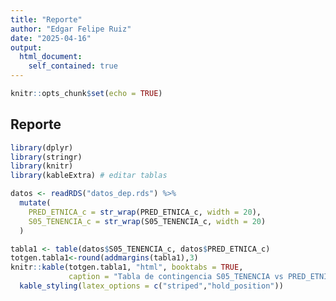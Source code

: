 ```yaml
---
title: "Reporte"
author: "Edgar Felipe Ruiz"
date: "2025-04-16"
output: 
  html_document:
    self_contained: true
---
```


```r
knitr::opts_chunk$set(echo = TRUE)
```

## Reporte

```r
library(dplyr)
library(stringr)
library(knitr)
library(kableExtra) # editar tablas

datos <- readRDS("datos_dep.rds") %>%
  mutate(
    PRED_ETNICA_c = str_wrap(PRED_ETNICA_c, width = 20),
    S05_TENENCIA_c = str_wrap(S05_TENENCIA_c, width = 20)
  )

tabla1 <- table(datos$S05_TENENCIA_c, datos$PRED_ETNICA_c) 
totgen.tabla1<-round(addmargins(tabla1),3)
knitr::kable(totgen.tabla1, "html", booktabs = TRUE,
             caption = "Tabla de contingencia S05_TENENCIA vs PRED_ETNICA") %>%
  kable_styling(latex_options = c("striped","hold_position"))

```


